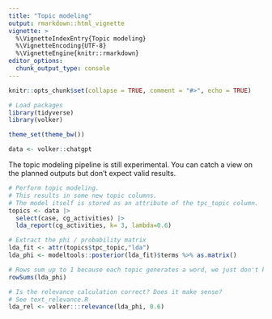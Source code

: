 ```yaml
---
title: "Topic modeling"
output: rmarkdown::html_vignette
vignette: >
  %\VignetteIndexEntry{Topic modeling}
  %\VignetteEncoding{UTF-8}
  %\VignetteEngine{knitr::rmarkdown}
editor_options: 
  chunk_output_type: console
---
```


```r
knitr::opts_chunk$set(collapse = TRUE, comment = "#>", echo = TRUE)

# Load packages
library(tidyverse)
library(volker)

theme_set(theme_bw())

data <- volker::chatgpt


```


The topic modeling pipeline is still experimental.
You can catch a view on the planned outputs
but don't expect valid results.


```r

# Perform topic modeling. 
# This results in some new topic columns.
# The model itself is stored as an attribute of the tpc_topic column.
topics <- data |> 
  select(case, cg_activities) |> 
  lda_report(cg_activities, k= 3, lambda=0.6)

# Extract the phi / probability matrix
lda_fit <- attr(topics$tpc_topic,"lda")
lda_phi <- modeltools::posterior(lda_fit)$terms %>% as.matrix()

# Rows sum up to 1 because each topic generates a word, we just don't know which word
rowSums(lda_phi)

# Is the relevance calculation correct? Does it make sense?
# See text_relevance.R
lda_rel <- volker:::relevance(lda_phi, 0.6)

```
